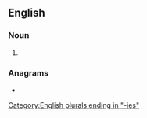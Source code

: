 ==English==

===Noun===
{{head|en|noun form}}

# {{plural of|en|alchemy}}

===Anagrams===
* {{anagrams|en|a=aceehilms|alchemise}}

[[Category:English plurals ending in "-ies"]]